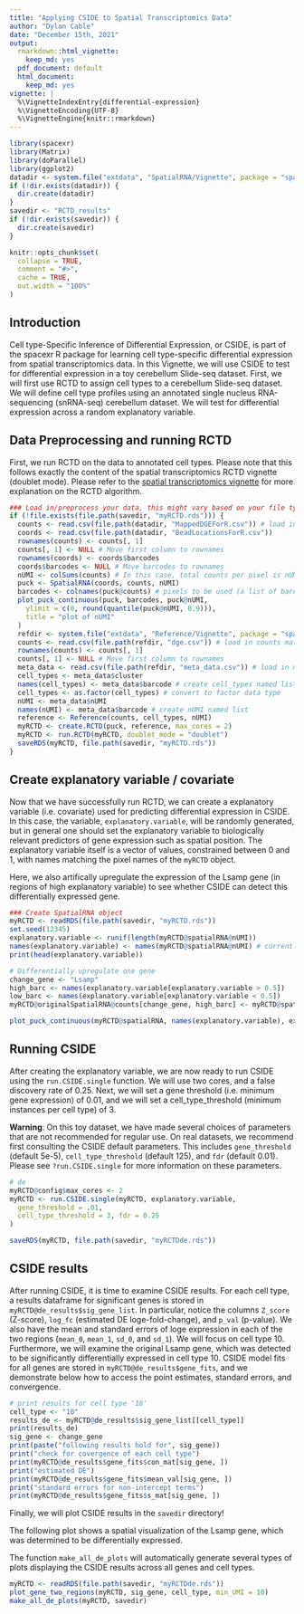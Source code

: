 ```yaml
---
title: "Applying CSIDE to Spatial Transcriptomics Data"
author: "Dylan Cable"
date: "December 15th, 2021"
output:
  rmarkdown::html_vignette:
    keep_md: yes
  pdf_document: default
  html_document:
    keep_md: yes
vignette: |
  %\VignetteIndexEntry{differential-expression}
  %\VignetteEncoding{UTF-8}
  %\VignetteEngine{knitr::rmarkdown}
---
```


```r
library(spacexr)
library(Matrix)
library(doParallel)
library(ggplot2)
datadir <- system.file("extdata", "SpatialRNA/Vignette", package = "spacexr") # directory for sample Slide-seq dataset
if (!dir.exists(datadir)) {
  dir.create(datadir)
}
savedir <- "RCTD_results"
if (!dir.exists(savedir)) {
  dir.create(savedir)
}
```

```r
knitr::opts_chunk$set(
  collapse = TRUE,
  comment = "#>",
  cache = TRUE,
  out.width = "100%"
)
```

## Introduction

Cell type-Specific Inference of Differential Expression, or CSIDE, is part of the spacexr R package for learning cell type-specific differential expression from spatial transcriptomics data. In this Vignette, we will use CSIDE to test for differential expression in a toy cerebellum Slide-seq dataset. First, we will first use RCTD to assign cell types to a cerebellum Slide-seq dataset. We will define cell type profiles using an annotated single nucleus RNA-sequencing (snRNA-seq) cerebellum dataset. We will test for differential expression across a random explanatory variable.

## Data Preprocessing and running RCTD

First, we run RCTD on the data to annotated cell types. Please note that this follows exactly the content of the spatial transcriptomics RCTD vignette (doublet mode). Please refer to the [spatial transcriptomics vignette](https://raw.githack.com/dmcable/spacexr/master/vignettes/spatial-transcriptomics.html) for more explanation on the RCTD algorithm.

```r
### Load in/preprocess your data, this might vary based on your file type
if (!file.exists(file.path(savedir, "myRCTD.rds"))) {
  counts <- read.csv(file.path(datadir, "MappedDGEForR.csv")) # load in counts matrix
  coords <- read.csv(file.path(datadir, "BeadLocationsForR.csv"))
  rownames(counts) <- counts[, 1]
  counts[, 1] <- NULL # Move first column to rownames
  rownames(coords) <- coords$barcodes
  coords$barcodes <- NULL # Move barcodes to rownames
  nUMI <- colSums(counts) # In this case, total counts per pixel is nUMI
  puck <- SpatialRNA(coords, counts, nUMI)
  barcodes <- colnames(puck@counts) # pixels to be used (a list of barcode names).
  plot_puck_continuous(puck, barcodes, puck@nUMI,
    ylimit = c(0, round(quantile(puck@nUMI, 0.9))),
    title = "plot of nUMI"
  )
  refdir <- system.file("extdata", "Reference/Vignette", package = "spacexr") # directory for the reference
  counts <- read.csv(file.path(refdir, "dge.csv")) # load in counts matrix
  rownames(counts) <- counts[, 1]
  counts[, 1] <- NULL # Move first column to rownames
  meta_data <- read.csv(file.path(refdir, "meta_data.csv")) # load in meta_data (barcodes, clusters, and nUMI)
  cell_types <- meta_data$cluster
  names(cell_types) <- meta_data$barcode # create cell_types named list
  cell_types <- as.factor(cell_types) # convert to factor data type
  nUMI <- meta_data$nUMI
  names(nUMI) <- meta_data$barcode # create nUMI named list
  reference <- Reference(counts, cell_types, nUMI)
  myRCTD <- create.RCTD(puck, reference, max_cores = 2)
  myRCTD <- run.RCTD(myRCTD, doublet_mode = "doublet")
  saveRDS(myRCTD, file.path(savedir, "myRCTD.rds"))
}
```

## Create explanatory variable / covariate

Now that we have successfully run RCTD, we can create a explanatory variable (i.e. covariate) used for predicting differential expression in CSIDE. In this case, the variable, `explanatory.variable`, will be randomly generated, but in general one should set the explanatory variable to biologically relevant predictors of gene expression such as spatial position.
The explanatory variable itself is a vector of values, constrained between 0 and 1, with names matching the pixel names of the `myRCTD` object.

Here, we also artifically upregulate the expression of the Lsamp gene (in regions of high explanatory variable) to see whether CSIDE can detect this differentially expressed gene.

```r
### Create SpatialRNA object
myRCTD <- readRDS(file.path(savedir, "myRCTD.rds"))
set.seed(12345)
explanatory.variable <- runif(length(myRCTD@spatialRNA@nUMI))
names(explanatory.variable) <- names(myRCTD@spatialRNA@nUMI) # currently random explanatory variable
print(head(explanatory.variable))

# Differentially upregulate one gene
change_gene <- "Lsamp"
high_barc <- names(explanatory.variable[explanatory.variable > 0.5])
low_barc <- names(explanatory.variable[explanatory.variable < 0.5])
myRCTD@originalSpatialRNA@counts[change_gene, high_barc] <- myRCTD@spatialRNA@counts[change_gene, high_barc] * 3

plot_puck_continuous(myRCTD@spatialRNA, names(explanatory.variable), explanatory.variable, ylimit = c(0, 1), title = "plot of explanatory variable")
```

## Running CSIDE

After creating the explanatory variable, we are now ready to run CSIDE using the `run.CSIDE.single` function. We will use two cores, and a false discovery rate of 0.25. Next, we will set a gene threshold (i.e. minimum gene expression) of 0.01, and we will set a cell_type_threshold (minimum instances per cell type) of 3.

**Warning**: On this toy dataset, we have made several choices of parameters that are not recommended for regular use. On real datasets, we recommend first consulting the CSIDE default parameters. This includes `gene_threshold` (default 5e-5), `cell_type_threshold` (default 125), and `fdr` (default 0.01). Please see `?run.CSIDE.single` for more information on these parameters. 

```r
# de
myRCTD@config$max_cores <- 2
myRCTD <- run.CSIDE.single(myRCTD, explanatory.variable,
  gene_threshold = .01,
  cell_type_threshold = 3, fdr = 0.25
)

saveRDS(myRCTD, file.path(savedir, "myRCTDde.rds"))
```

## CSIDE results

After running CSIDE, it is time to examine CSIDE results. For each cell type, a results dataframe for significant genes is stored in `myRCTD@de_results$sig_gene_list`. In particular, notice the columns `Z_score` (Z-score), `log_fc` (estimated DE loge-fold-change), and `p_val` (p-value). We also have the mean and standard errors of loge expression in each of the two regions (`mean_0`, `mean_1`, `sd_0`, and `sd_1`). We will focus on cell type 10. Furthermore, we will examine the original Lsamp gene, which was detected to be significantly differentially expressed in cell type 10. CSIDE model fits for all genes are stored in `myRCTD@de_results$gene_fits`, and we demonstrate below how to access the point estimates, standard errors, and convergence.

```r
# print results for cell type '18'
cell_type <- "10"
results_de <- myRCTD@de_results$sig_gene_list[[cell_type]]
print(results_de)
sig_gene <- change_gene
print(paste("following results hold for", sig_gene))
print("check for covergence of each cell type")
print(myRCTD@de_results$gene_fits$con_mat[sig_gene, ])
print("estimated DE")
print(myRCTD@de_results$gene_fits$mean_val[sig_gene, ])
print("standard errors for non-intercept terms")
print(myRCTD@de_results$gene_fits$s_mat[sig_gene, ])
```

Finally, we will plot CSIDE results in the `savedir` directory!

The following plot shows a spatial visualization of the Lsamp gene, which was determined to be differentially expressed.

The function `make_all_de_plots` will automatically generate several types of plots displaying the CSIDE results across all genes and cell types.

```r
myRCTD <- readRDS(file.path(savedir, "myRCTDde.rds"))
plot_gene_two_regions(myRCTD, sig_gene, cell_type, min_UMI = 10)
make_all_de_plots(myRCTD, savedir)
```

